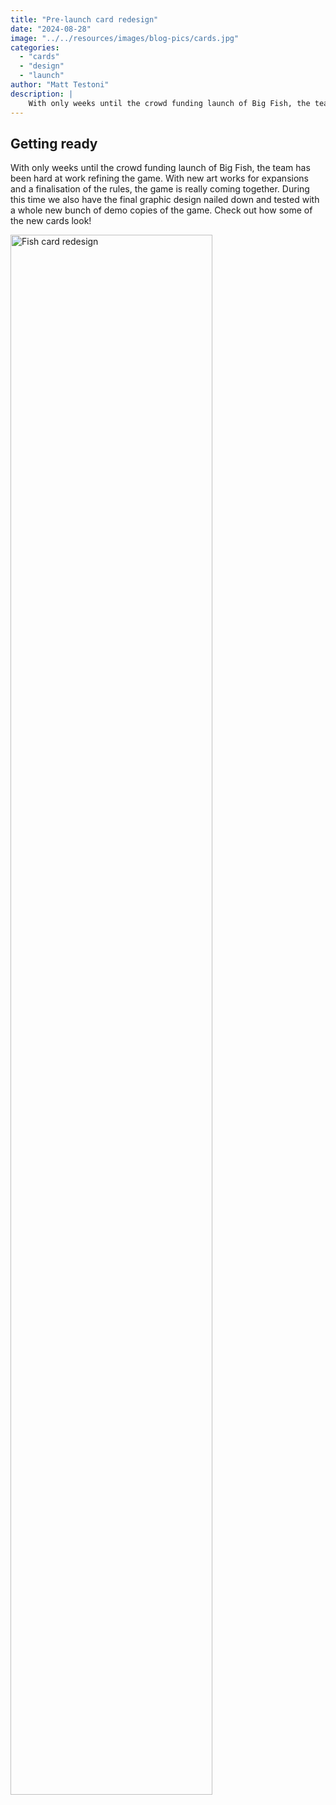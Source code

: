 ```yaml
---
title: "Pre-launch card redesign"
date: "2024-08-28"
image: "../../resources/images/blog-pics/cards.jpg"
categories: 
  - "cards"
  - "design"
  - "launch"
author: "Matt Testoni"
description: |
    With only weeks until the crowd funding launch of Big Fish, the team has been hard at work refining the game.
---
```


<!-- This kind of grid keeps the horizontal spacing nice when there's no sidebar -->
::: {.grid .column-screen .mx-1 .mx-sm-2 .mx-md-4 .mx-xl-5 .my-3 style="--bs-columns: 1;"}
## Getting ready

With only weeks until the crowd funding launch of Big Fish, the team has been hard at work refining the game. With new art works for expansions and a finalisation of the rules, the game is really coming together. During this time we also have the final graphic design nailed down and tested with a whole new bunch of demo copies of the game. Check out how some of the new cards look!

<!-- The quarto figure feature will mess up your text layout! Use the structure below to get nice pictures -->
:::::: text-center
<img src="../../resources/images/blog-pics/cards.jpg" class="img-fluid" style="width: 80%" alt="Fish card redesign">
:::::: 

<!-- don't delete this -->
:::
